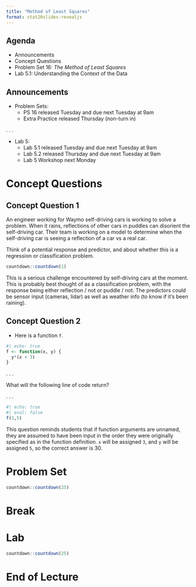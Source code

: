 ```yaml
---
title: "Method of Least Squares"
format: stat20slides-revealjs
---
```


## Agenda

- Announcements
- Concept Questions
- Problem Set 16: *The Method of Least Squares*
- Lab 5.1: Understanding the Context of the Data

## Announcements

-   Problem Sets:
    -   PS 16 released Tuesday and due next Tuesday at 9am
    -   Extra Practice released Thursday (non-turn in)
  
. . . 

-   Lab 5:
    -   Lab 5.1 released Tuesday and due next Tuesday at 9am
    -   Lab 5.2 released Thursday and due next Tuesday at 9am
    -   Lab 5 Workshop next Monday

# Concept Questions

## Concept Question 1

An engineer working for Waymo self-driving cars is working to solve a problem. When it rains, reflections of other cars in puddles can disorient the self-driving car. Their team is working on a model to determine when the self-driving car is seeing a reflection of a car vs a real car.

:::{.poll}
Think of a potential response and predictor, and about whether this is a  regression or classification problem.
:::

```r
countdown::countdown(1)
```

:::{.notes}
This is a serious challenge encountered by self-driving cars at the moment. This is probably best thought of as a classification problem, with the response being either reflection / not or puddle / not. The predictors could be sensor input (cameras, lidar) as well as weather info (to know if it's been raining).
:::

## Concept Question 2

-   Here is a function `f`.

```r
#| echo: true
f <- function(x, y) {
  y*(x + 3) 
}
```

. . . 

:::{.poll}
What will the following line of code return?
:::

. . . 

```r
#| echo: true
#| eval: false
f(3,5)
```

:::{.notes}
This question reminds students that if function arguments are unnamed, they are assumed to have been input in the order they were originally specified as in the function definition. `x` will be assigned `3`, and `y` will be assigned `5`, so the correct answer is 30. 
:::

<!---
## Scenario 2

An analyst working for the UC Berkeley Admissions Office is working to help the university decide how many students to send offer letters to. They have a target class size (that fits within the budget and residence halls), but they're not sure how many students will accept the offer. How many should they admit?

:::{.poll}
Please identify A. the response, B. the predictor(s), and 
C. whether it is regression or classification (poll only has C.)
:::

```r
countdown::countdown(1)
```

:::{.notes}
This is another very real task. Universities use what's called a "yield model" to predict whether or not a student will accept the offer. That's a classification method. Those classifiers aggregated up across all offers lead to a numerical prediction for the total yield, which looks more like a regression problem, so either answer could work. It could also be a direct regression model where they use aggregate stats of the class to predict the total yield.

Response is either the decision of a single student or the total number of students that accept. Predictors could be either student level covariates (for classification) or class-level averages (for regression). Those might also include broader economic indicators like unemployment rate.
:::
-->


# Problem Set 

```r
countdown::countdown(25)
```


# Break

# Lab 

```r
countdown::countdown(25)
```

# End of Lecture
